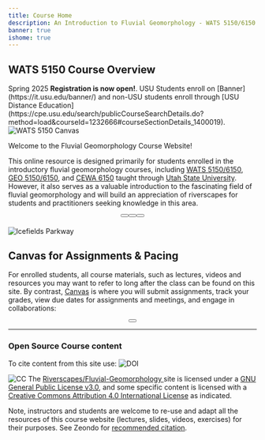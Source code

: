 ```yaml
---
title: Course Home
description: An Introduction to Fluvial Geomorphology - WATS 5150/6150 & GEOG 5150/6150 & CEWA 510
banner: true
ishome: true
---
```



<Container maxWidth="xl">

## WATS 5150 Course Overview

<Alert severity="success">
  Spring 2025 <strong>Registration is now open!</strong>. USU Students enroll on [Banner](https://it.usu.edu/banner/) and non-USU students enroll through [USU Distance Education](https://cpe.usu.edu/search/publicCourseSearchDetails.do?method=load&courseId=1232666#courseSectionDetails_1400019).
</Alert>
<Image float="left" src="/images/pics/WATS-5150_Canvas.png" alt="WATS 5150 Canvas" />


Welcome to the Fluvial Geomorphology Course Website!

This online resource is designed primarily for students enrolled in the introductory fluvial geomorphology courses, including [WATS 5150/6150](/syllabus/), [GEO 5150/6150](/syllabus/), and [CEWA 6150](/syllabus/) taught through [Utah State University](https://qcnr.usu.edu/wats/). However, it also serves as a valuable introduction to the fascinating field of fluvial geomorphology and will build an appreciation of riverscapes for students and practitioners seeking knowledge in this area.

<div align="center" pad="10px">
  <Button to="/syllabus/" title="See All Syllabai" subtitle="for more details" color="secondary" />
  <Button to="/syllabus/2025_Spring" title="See Spring 2025"  subtitle="Schedule & Syllabus" color="secondary" />
  <Button to="/Course_Topics/" title="Fluvial Geomorphology" subtitle="Course Topics"  imageSrc="/images/favicons/android-icon-48x48.png" color="secondary" />
</div>


####

<Image src="/images/pics/IcefieldsParkway.png" alt="Icefields Parkway" pad="10px" />

## Canvas for Assignments & Pacing

For enrolled students, all course materials, such as lectures, videos and resources you may want to refer to long after the class  can be found on this site. By contrast, [Canvas](https://usu.instructure.com) is where you will submit assignments, track your grades, view due dates for assignments and meetings,  and engage in collaborations:

<div align="center">
  <Button to="https://usu.instructure.com/courses/778039" title="Spring 2025 WATS 5150 Course" subtitle="Canvas Course" imageSrc="/images/canvas_logo.png" />
</div>	
	
---------------------------------------
### Open Source Course content

To cite content from this site use: <Image to="https://doi.org/10.5281/zenodo.7273816" src="https://zenodo.org/badge/DOI/10.5281/zenodo.7273816.svg" alt="DOI" float="right" /> 

<Image src="/images/cc-watermarks-usu-rc_orig.png" alt="CC" float="right"/> The [Riverscapes/Fluvial-Geomorphology <Icon iconName="GitHub" />](https://github.com/Riverscapes/Fluvial-Geomorphology)  site is licensed under a [GNU General Public License v3.0](https://github.com/Riverscapes/RIM/blob/master/LICENSE), and some specific content is licensed with a [Creative Commons Attribution 4.0 International License](http://creativecommons.org/licenses/by/4.0/) as indicated. 

Note, instructors and students are welcome to re-use and adapt all the resources of this course website (lectures, slides, videos, exercises) for their purposes. See Zeondo for [recommended citation](https://doi.org/10.5281/zenodo.7273816).

</Container>